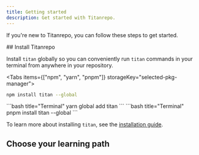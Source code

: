 ```yaml
---
title: Getting started
description: Get started with Titanrepo.
---
```



If you're new to Titanrepo, you can follow these steps to get started.

<Steps>
<Step>
## Install Titanrepo

Install `titan` globally so you can conveniently run `titan` commands in your terminal from anywhere in your repository.

<Tabs items={["npm", "yarn", "pnpm"]} storageKey="selected-pkg-manager">
  <Tab value="npm">
  ```bash title="Terminal"
  npm install titan --global
  ```

  </Tab>
  <Tab value="yarn">
  ```bash title="Terminal"
  yarn global add titan
  ```

  </Tab>
  <Tab value="pnpm">
  ```bash title="Terminal"
  pnpm install titan --global
  ```

  </Tab>
</Tabs>

To learn more about installing `titan`, see the [installation guide](/repo/docs/getting-started/installation).

</Step>
<Step>

## Choose your learning path

<Cards>
  <Card
    href="/repo/docs/getting-started/installation"
    title="Use create-titan"
    description="Start with a template"
  />
  <Card
    href="/repo/docs/getting-started/installation#start-with-an-example"
    title="Use an example"
    description="Start with a framework-specific example"
  />
  <Card
    href="/repo/docs/crafting-your-repository"
    title="Follow the in-depth guides"
    description="From zero to monorepo"
  />
  <Card
    href="/repo/docs/getting-started/add-to-existing-repository"
    title="Add to an existing repository"
    description="Make your current repo fast"
  />
</Cards>
</Step>
</Steps>

